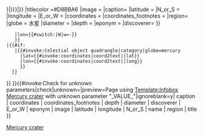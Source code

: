 {{Infobox crater data
|title={{#if:{{{name|{{{title|}}}}}}|{{{name|{{{title}}}}}}|{{PAGENAMEBASE}}}}
|titlecolor =#D8BBA6
|image = {{{image|}}}
|caption= {{{caption|}}}
|latitude = {{{latitude|}}}
|N_or_S = {{{N_or_S|}}}
|longitude = {{{longitude|}}}
|E_or_W = {{{E_or_W|}}}
|coordinates = {{{coordinates|}}}
|coordinates_footnotes = {{{coordinates_footnotes|}}}
|region={{{region|}}}
|globe = 水星
|diameter = {{{diameter|}}}
|depth = {{{depth|}}}
|eponym ={{{eponym|}}}
|discoverer={{{discoverer|}}}
}}{{main other|<!--
-->{{#if:{{{latitude|}}}
 |{{#invoke:Celestial object quadrangle|category|globe=mercury
    |lat={{#switch:{{{N_or_S|}}}|S|s=-}}{{{latitude|0}}}
    |lon={{#switch:{{{E_or_W|}}}|W|w=-}}{{{longitude|0}}}
    }}[[Category:使用过时坐标格式的页面|Mercury crater]]
 |{{#if:{{{coordinates|}}}
    |{{#invoke:Celestial object quadrangle|category|globe=mercury
      |lat={{#invoke:coordinates|coord2text|{{{coordinates|}}}|lat}}
      |lon={{#invoke:coordinates|coord2text|{{{coordinates|}}}|long}}
      }}
   }}
}} }}{{#invoke:Check for unknown parameters|check|unknown={{main other|[[Category:使用infobox crater data未知參數的頁面|_VALUE_{{PAGENAME}}]]}}|preview=Page using [[Template:Infobox Mercury crater]] with unknown parameter "_VALUE_"|ignoreblank=y| caption | coordinates | coordinates_footnotes | depth | diameter | discoverer | E_or_W | eponym | image | latitude | longitude | N_or_S | name | region | title }}<noinclude>
{{Documentation}}
<!-- Add categories and inter-wikis to the /doc subpage, not here! -->
</noinclude>